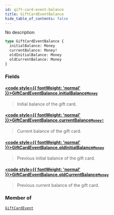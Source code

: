 ```yaml
---
id: gift-card-event-balance
title: GiftCardEventBalance
hide_table_of_contents: false
---
```








No description

```graphql
type GiftCardEventBalance {
  initialBalance: Money
  currentBalance: Money!
  oldInitialBalance: Money
  oldCurrentBalance: Money
}
```


### Fields

#### [<code style={{ fontWeight: 'normal' }}>GiftCardEventBalance.<b>initialBalance</b></code>](#)<Bullet />[`Money`](../../../developer/api-reference/objects/money) <Badge class="secondary" text="object"/>
> Initial balance of the gift card.
> 

#### [<code style={{ fontWeight: 'normal' }}>GiftCardEventBalance.<b>currentBalance</b></code>](#)<Bullet />[`Money!`](../../../developer/api-reference/objects/money) <Badge class="secondary" text="non-null"/> <Badge class="secondary" text="object"/>
> Current balance of the gift card.
> 

#### [<code style={{ fontWeight: 'normal' }}>GiftCardEventBalance.<b>oldInitialBalance</b></code>](#)<Bullet />[`Money`](../../../developer/api-reference/objects/money) <Badge class="secondary" text="object"/>
> Previous initial balance of the gift card.
> 

#### [<code style={{ fontWeight: 'normal' }}>GiftCardEventBalance.<b>oldCurrentBalance</b></code>](#)<Bullet />[`Money`](../../../developer/api-reference/objects/money) <Badge class="secondary" text="object"/>
> Previous current balance of the gift card.
> 



### Member of

[`GiftCardEvent`](../../../developer/api-reference/objects/gift-card-event)  <Badge class="secondary" text="object"/>



